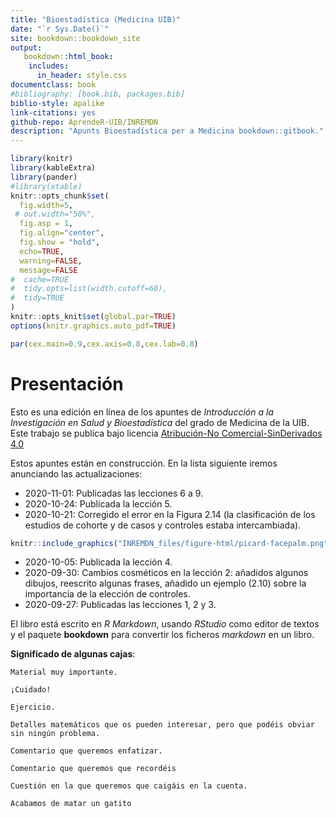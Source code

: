 ```yaml
--- 
title: "Bioestadística (Medicina UIB)"
date: "`r Sys.Date()`"
site: bookdown::bookdown_site
output: 
   bookdown::html_book:
    includes:
      in_header: style.css
documentclass: book
#bibliography: [book.bib, packages.bib]
biblio-style: apalike
link-citations: yes
github-repo: AprendeR-UIB/INREMDN
description: "Apunts Bioestadística per a Medicina bookdown::gitbook."
---
```


```r
library(knitr)
library(kableExtra)
library(pander)
#library(xtable)
knitr::opts_chunk$set(
  fig.width=5, 
 # out.width="50%",
  fig.asp = 1,
  fig.align="center", 
  fig.show = "hold",
  echo=TRUE, 
  warning=FALSE, 
  message=FALSE
#  cache=TRUE
#  tidy.opts=list(width.cutoff=60),
#  tidy=TRUE
)
knitr::opts_knit$set(global.par=TRUE)
options(knitr.graphics.auto_pdf=TRUE)
```

```r
par(cex.main=0.9,cex.axis=0.8,cex.lab=0.8)
```




\renewcommand\chaptername{Tema}
\renewcommand{\leq}{\leqslant}
\renewcommand{\geq}{\geqslant}

# Presentación {-}

Esto es una edición en línea de los apuntes de *Introducción a la Investigación en Salud y Bioestadística* del grado de Medicina de la UIB. Este trabajo se publica bajo licencia [Atribución-No Comercial-SinDerivados 4.0](https://creativecommons.org/licenses/by-nc-nd/4.0/)
 
Estos apuntes están en construcción. En la lista siguiente iremos anunciando las actualizaciones:

* 2020-11-01: Publicadas las lecciones 6 a 9.
* 2020-10-24: Publicada la lección 5.
* 2020-10-21: Corregido el error en la Figura 2.14 (la clasificación de los estudios de cohorte y de casos y controles estaba intercambiada).

```r
knitr::include_graphics("INREMDN_files/figure-html/picard-facepalm.png")
```

* 2020-10-05: Publicada la lección 4.
* 2020-09-30: Cambios cosméticos en la lección 2: añadidos algunos dibujos, reescrito algunas frases, añadido un ejemplo (2.10) sobre la importancia de la elección de controles.
* 2020-09-27: Publicadas las lecciones 1, 2 y 3.

El libro está escrito en *R Markdown*, usando *RStudio* como editor de textos y el paquete **bookdown** para convertir los ficheros *markdown* en un libro.


**Significado de algunas cajas**:

```block2
Material muy importante.
```

```block2
¡Cuidado!
```

```block2
Ejercicio.
```

```block2
Detalles matemáticos que os pueden interesar, pero que podéis obviar sin ningún problema.
```

```block2
Comentario que queremos enfatizar.
```

```block2
Comentario que queremos que recordéis
```

```block2
Cuestión en la que queremos que caigáis en la cuenta.
```

```block2
Acabamos de matar un gatito
```

